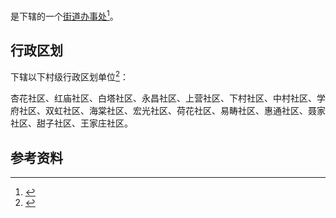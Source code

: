 {{中国乡级行政区|53/05/02/002/000}}

'''{{PAGENAMEBASE}}'''是{{PRC admin/fullname|53/05/02/002/000|3}}下辖的一个[[街道办事处|街道办事处]]<ref>{{PRC admin/ref sgc|{{PRC admin/parent|53/05/02/002/000}}}}</ref>。

== 行政区划 ==
{{PAGENAMEBASE}}下辖以下村级行政区划单位<ref>{{PRC admin/ref sgc|53/05/02/002/000}}</ref>：

杏花社区、红庙社区、白塔社区、永昌社区、上营社区、下村社区、中村社区、学府社区、双虹社区、海棠社区、宏光社区、荷花社区、易畴社区、惠通社区、聂家社区、甜子社区、王家庄社区。

== 参考资料 ==
{{reflist}}

{{云南行政区划小作品}}
{{PRC admin/navcat|53/05/02/002/000}}